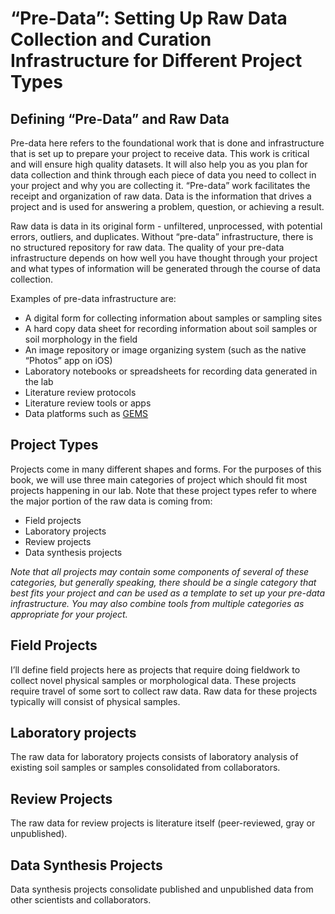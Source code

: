 # "Pre-Data": Setting Up Raw Data Collection and Curation Infrastructure for Different Project Types {#sec-rawdata}

## Defining "Pre-Data" and Raw Data

Pre-data here refers to the foundational work that is done and infrastructure that is set up to prepare your project to receive data. This work is critical and will ensure high quality datasets. It will also help you as you plan for data collection and think through each piece of data you need to collect in your project and why you are collecting it. "Pre-data" work facilitates the receipt and organization of raw data. Data is the information that drives a project and is used for answering a problem, question, or achieving a result.

Raw data is data in its original form - unfiltered, unprocessed, with potential errors, outliers, and duplicates. Without "pre-data" infrastructure, there is no structured repository for raw data. The quality of your pre-data infrastructure depends on how well you have thought through your project and what types of information will be generated through the course of data collection.

Examples of pre-data infrastructure are:

-   A digital form for collecting information about samples or sampling sites
-   A hard copy data sheet for recording information about soil samples or soil morphology in the field
-   An image repository or image organizing system (such as the native "Photos" app on iOS)
-   Laboratory notebooks or spreadsheets for recording data generated in the lab
-   Literature review protocols
-   Literature review tools or apps
-   Data platforms such as [GEMS](https://gems.umn.edu/)

## Project Types

Projects come in many different shapes and forms. For the purposes of this book, we will use three main categories of project which should fit most projects happening in our lab. Note that these project types refer to where the major portion of the raw data is coming from:

-   Field projects
-   Laboratory projects
-   Review projects
-   Data synthesis projects

*Note that all projects may contain some components of several of these categories, but generally speaking, there should be a single category that best fits your project and can be used as a template to set up your pre-data infrastructure. You may also combine tools from multiple categories as appropriate for your project.*

## Field Projects

I'll define field projects here as projects that require doing fieldwork to collect novel physical samples or morphological data. These projects require travel of some sort to collect raw data. Raw data for these projects typically will consist of physical samples.

## Laboratory projects

The raw data for laboratory projects consists of laboratory analysis of existing soil samples or samples consolidated from collaborators.

## Review Projects

The raw data for review projects is literature itself (peer-reviewed, gray or unpublished).

## Data Synthesis Projects

Data synthesis projects consolidate published and unpublished data from other scientists and collaborators.
